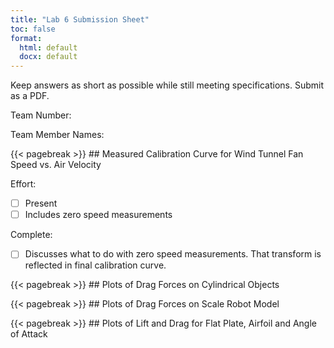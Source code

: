 ```yaml
---
title: "Lab 6 Submission Sheet"
toc: false
format:
  html: default
  docx: default
---
```


Keep answers as short as possible while still meeting specifications. Submit as a PDF.

Team Number:

Team Member Names: 

{{< pagebreak >}}
## Measured Calibration Curve for Wind Tunnel Fan Speed vs. Air Velocity

Effort:

- [ ] Present
- [ ] Includes zero speed measurements

Complete:

- [ ] Discusses what to do with zero speed measurements. That transform is reflected in final calibration curve.

{{< pagebreak >}}
## Plots of Drag Forces on Cylindrical Objects

{{< pagebreak >}}
## Plots of Drag Forces on Scale Robot Model

{{< pagebreak >}}
## Plots of Lift and Drag for Flat Plate, Airfoil and Angle of Attack

